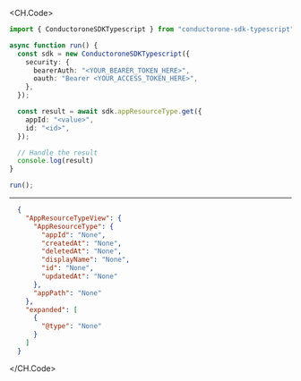 
<CH.Code>
```typescript Get.ts
import { ConductoroneSDKTypescript } from "conductorone-sdk-typescript";

async function run() {
  const sdk = new ConductoroneSDKTypescript({
    security: {
      bearerAuth: "<YOUR_BEARER_TOKEN_HERE>",
      oauth: "Bearer <YOUR_ACCESS_TOKEN_HERE>",
    },
  });

  const result = await sdk.appResourceType.get({
    appId: "<value>",
    id: "<id>",
  });

  // Handle the result
  console.log(result)
}

run();
```
---

```json Example Response
  {
    "AppResourceTypeView": {
      "AppResourceType": {
        "appId": "None",
        "createdAt": "None",
        "deletedAt": "None",
        "displayName": "None",
        "id": "None",
        "updatedAt": "None"
      },
      "appPath": "None"
    },
    "expanded": [
      {
        "@type": "None"
      }
    ]
  }
```
</CH.Code>
